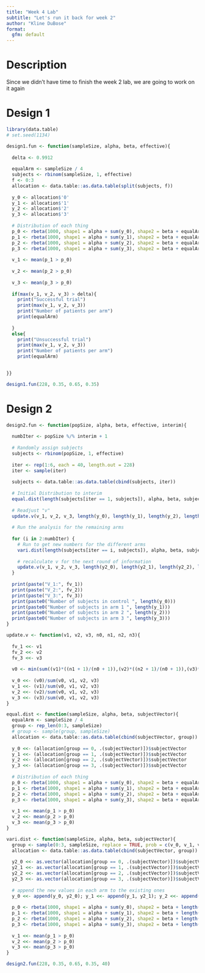 ```yaml
---
title: "Week 4 Lab"
subtitle: "Let's run it back for week 2"
author: "Kline DuBose"
format: 
  gfm: default
---
```


# Description
Since we didn't have time to finish the week 2 lab, we are going to work on it again

# Design 1
```r
library(data.table)
# set.seed(1134)

design1.fun <- function(sampleSize, alpha, beta, effective){
  
  delta <- 0.9912
  
  equalArm <- sampleSize / 4
  subjects <- rbinom(sampleSize, 1, effective)
  f <- 0:3
  allocation <- data.table::as.data.table(split(subjects, f))
  
  y_0 <- allocation$'0'
  y_1 <- allocation$'1'
  y_2 <- allocation$'2'
  y_3 <- allocation$'3'
  
  # Distribution of each thing
  p_0 <- rbeta(1000, shape1 = alpha + sum(y_0), shape2 = beta + equalArm - sum(y_0))
  p_1 <- rbeta(1000, shape1 = alpha + sum(y_1), shape2 = beta + equalArm - sum(y_1))
  p_2 <- rbeta(1000, shape1 = alpha + sum(y_2), shape2 = beta + equalArm - sum(y_2))
  p_3 <- rbeta(1000, shape1 = alpha + sum(y_3), shape2 = beta + equalArm - sum(y_3))
  
  v_1 <- mean(p_1 > p_0)
  
  v_2 <- mean(p_2 > p_0)
  
  v_3 <- mean(p_3 > p_0)
  
  if(max(v_1, v_2, v_3) > delta){
    print("Successful trial")
    print(max(v_1, v_2, v_3))
    print("Number of patients per arm")
    print(equalArm)
    
  }
  else{
    print("Unsuccessful trial")
    print(max(v_1, v_2, v_3))
    print("Number of patients per arm")
    print(equalArm)

  
}}

design1.fun(228, 0.35, 0.65, 0.35)

```

# Design 2
```r

design2.fun <- function(popSize, alpha, beta, effective, interim){
  
  numbIter <- popSize %/% interim + 1
  
  # Randomly assign subjects
  subjects <- rbinom(popSize, 1, effective)
  
  iter <- rep(1:6, each = 40, length.out = 228)
  iter <- sample(iter)
  
  subjects <- data.table::as.data.table(cbind(subjects, iter))
  
  # Initial Distribution to interim
  equal.dist(length(subjects[iter == 1, subjects]), alpha, beta, subjects[iter == 1, subjects])
  
  # Readjust "v"
  update.v(v_1, v_2, v_3, length(y_0), length(y_1), length(y_2), length(y_3))
  
  # Run the analysis for the remaining arms
  
  for (i in 2:numbIter) {
    # Run to get new numbers for the different arms
    vari.dist(length(subjects[iter == i, subjects]), alpha, beta, subjects[iter == i, subjects])
    
    # recalculate v for the next round of information
    update.v(v_1, v_2, v_3, length(y2_0), length(y2_1), length(y2_2), length(y2_3))
  }
  
  print(paste("V_1:", fv_1))
  print(paste("V_2:", fv_2))
  print(paste("V_3:", fv_3))
  print(paste0("Number of subjects in control ", length(y_0)))
  print(paste0("Number of subjects in arm 1 ", length(y_1)))
  print(paste0("Number of subjects in arm 2 ", length(y_2)))
  print(paste0("Number of subjects in arm 3 ", length(y_3)))
}

update.v <- function(v1, v2, v3, n0, n1, n2, n3){
  
  fv_1 <<- v1
  fv_2 <<- v2
  fv_3 <<- v3
  
  v0 <- min(sum((v1)*((n1 + 1)/(n0 + 1)),(v2)*((n2 + 1)/(n0 + 1)),(v3)*((n3 + 1)/(n0 + 1))), max(v1, v2, v3))
  
  v_0 <<- (v0)/sum(v0, v1, v2, v3)
  v_1 <<- (v1)/sum(v0, v1, v2, v3)
  v_2 <<- (v2)/sum(v0, v1, v2, v3)
  v_3 <<- (v3)/sum(v0, v1, v2, v3)
}

equal.dist <- function(sampleSize, alpha, beta, subjectVector){
  equalArm <- sampleSize / 4
  group <- rep_len(0:3, sampleSize)
  # group <- sample(group, sampleSize)
  allocation <- data.table::as.data.table(cbind(subjectVector, group))
  
  y_0 <<- (allocation[group == 0, .(subjectVector)])$subjectVector
  y_1 <<- (allocation[group == 1, .(subjectVector)])$subjectVector
  y_2 <<- (allocation[group == 2, .(subjectVector)])$subjectVector
  y_3 <<- (allocation[group == 3, .(subjectVector)])$subjectVector
  
  # Distribution of each thing
  p_0 <- rbeta(1000, shape1 = alpha + sum(y_0), shape2 = beta + equalArm - sum(y_0))
  p_1 <- rbeta(1000, shape1 = alpha + sum(y_1), shape2 = beta + equalArm - sum(y_1))
  p_2 <- rbeta(1000, shape1 = alpha + sum(y_2), shape2 = beta + equalArm - sum(y_2))
  p_3 <- rbeta(1000, shape1 = alpha + sum(y_3), shape2 = beta + equalArm - sum(y_3))
  
  v_1 <<- mean(p_1 > p_0)
  v_2 <<- mean(p_2 > p_0)
  v_3 <<- mean(p_3 > p_0)
}

vari.dist <- function(sampleSize, alpha, beta, subjectVector){
  group <- sample(0:3, sampleSize, replace = TRUE, prob = c(v_0, v_1, v_2, v_3))
  allocation <- data.table::as.data.table(cbind(subjectVector, group))
  
  y2_0 <<- as.vector(allocation[group == 0, .(subjectVector)])$subjectVector
  y2_1 <<- as.vector(allocation[group == 1, .(subjectVector)])$subjectVector
  y2_2 <<- as.vector(allocation[group == 2, .(subjectVector)])$subjectVector
  y2_3 <<- as.vector(allocation[group == 3, .(subjectVector)])$subjectVector
  
  # append the new values in each arm to the existing ones
  y_0 <<- append(y_0, y2_0); y_1 <<- append(y_1, y2_1); y_2 <<- append(y_2, y2_2); y_3 <<- append(y_3, y2_3)
  
  p_0 <- rbeta(1000, shape1 = alpha + sum(y_0), shape2 = beta + length(y_0) - sum(y_0))
  p_1 <- rbeta(1000, shape1 = alpha + sum(y_1), shape2 = beta + length(y_1) - sum(y_1))
  p_2 <- rbeta(1000, shape1 = alpha + sum(y_2), shape2 = beta + length(y_2) - sum(y_2))
  p_3 <- rbeta(1000, shape1 = alpha + sum(y_3), shape2 = beta + length(y_3) - sum(y_3))
  
  v_1 <<- mean(p_1 > p_0)
  v_2 <<- mean(p_2 > p_0)
  v_3 <<- mean(p_3 > p_0)
}

design2.fun(228, 0.35, 0.65, 0.35, 40)


```
















